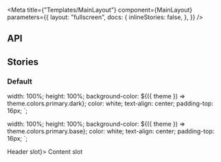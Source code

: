 
<Meta
  title={"Templates/MainLayout"}
  component={MainLayout}
  parameters={{
    layout: "fullscreen",
    docs: {
      inlineStories: false,
    },
  }}
/>

## API

<ArgsTable component={MainLayout} />

## Stories

### Default

  width: 100%;
  height: 100%;
  background-color: ${({ theme }) => theme.colors.primary.dark};
  color: white;
  text-align: center;
  padding-top: 16px;
`;

  width: 100%;
  height: 100%;
  background-color: ${({ theme }) => theme.colors.primary.base};
  color: white;
  text-align: center;
  padding-top: 16px;
`;

<Canvas>
  <Story name="Default">
    <MainLayout headerContent={<Header>Header slot</Header>}>
      <Content>Content slot</Content>
    </MainLayout>
  </Story>
</Canvas>
